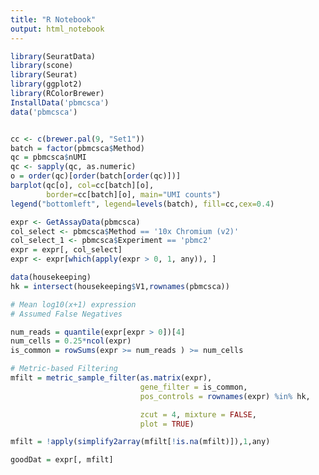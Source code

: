 ```yaml
---
title: "R Notebook"
output: html_notebook
---
```


```r
library(SeuratData)
library(scone)
library(Seurat)
library(ggplot2)
library(RColorBrewer)
InstallData('pbmcsca')
data('pbmcsca')
```

```r
```

```r
cc <- c(brewer.pal(9, "Set1"))
batch = factor(pbmcsca$Method)
qc = pbmcsca$nUMI
qc <- sapply(qc, as.numeric)
o = order(qc)[order(batch[order(qc)])]
barplot(qc[o], col=cc[batch][o], 
        border=cc[batch][o], main="UMI counts")
legend("bottomleft", legend=levels(batch), fill=cc,cex=0.4)
```
```r
expr <- GetAssayData(pbmcsca)
col_select <- pbmcsca$Method == '10x Chromium (v2)'
col_select_1 <- pbmcsca$Experiment == 'pbmc2'
expr = expr[, col_select]
expr <- expr[which(apply(expr > 0, 1, any)), ]
```

```r
data(housekeeping)
hk = intersect(housekeeping$V1,rownames(pbmcsca))

# Mean log10(x+1) expression
# Assumed False Negatives
```


```r
num_reads = quantile(expr[expr > 0])[4]
num_cells = 0.25*ncol(expr)
is_common = rowSums(expr >= num_reads ) >= num_cells

# Metric-based Filtering
mfilt = metric_sample_filter(as.matrix(expr),
                             gene_filter = is_common,
                             pos_controls = rownames(expr) %in% hk,

                             zcut = 4, mixture = FALSE,
                             plot = TRUE)
```

```r
mfilt = !apply(simplify2array(mfilt[!is.na(mfilt)]),1,any)
```

```r
goodDat = expr[, mfilt]
```

